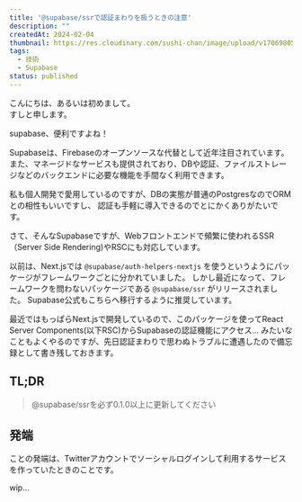```yaml
---
title: '@supabase/ssrで認証まわりを扱うときの注意'
description: ""
createdAt: 2024-02-04
thumbnail: https://res.cloudinary.com/sushi-chan/image/upload/v1706980578/tech/bump-supabase-ssr-to-010/9584294D-14E1-40B9-A18D-C314368D0742_1_105_c_pth4zi.jpg
tags:
  - 技術
  - Supabase
status: published
---
```


こんにちは、あるいは初めまして。<br />
すしと申します。

<TextCard>supabase、便利ですよね！</TextCard>

Supabaseは、Firebaseのオープンソースな代替として近年注目されています。
また、マネージドなサービスも提供されており、DBや認証、ファイルストレージなどのバックエンドに必要な機能を手間なく利用できます。

私も個人開発で愛用しているのですが、DBの実態が普通のPostgresなのでORMとの相性もいいですし、
認証も手軽に導入できるのでとにかくありがたいです。

さて、そんなSupabaseですが、Webフロントエンドで頻繁に使われるSSR（Server Side Rendering)やRSCにも対応しています。

以前は、Next.jsでは `@supabase/auth-helpers-nextjs` を使うというようにパッケージがフレームワークごとに分かれていました。
しかし最近になって、フレームワークを問わないパッケージである `@supabase/ssr` がリリースされました。
Supabase公式もこちらへ移行するように推奨しています。


<UrlCard url="https://github.com/supabase/auth-helpers" />

最近ではもっぱらNext.jsで開発しているので、このパッケージを使ってReact Server Components(以下RSC)からSupabaseの認証機能にアクセス...
みたいなこともよくやるのですが、先日認証まわりで思わぬトラブルに遭遇したので備忘録として書き残しておきます。

## TL;DR

> @supabase/ssrを必ず0.1.0以上に更新してください


## 発端

ことの発端は、Twitterアカウントでソーシャルログインして利用するサービスを作っていたときのことです。

wip...
